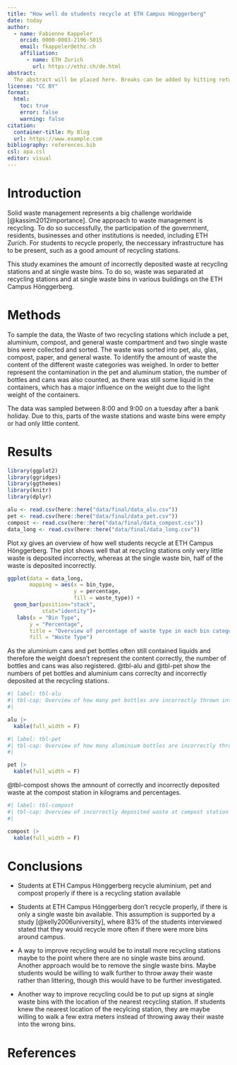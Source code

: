 ```yaml
---
title: "How well do students recycle at ETH Campus Hönggerberg"
date: today
author: 
  - name: Fabienne Kappeler
    orcid: 0000-0003-2196-5015
    email: fkappeler@ethz.ch
    affiliation: 
      - name: ETH Zurich
        url: https://ethz.ch/de.html
abstract: 
  The abstract will be placed here. Breaks can be added by hitting return on the keyboard.
license: "CC BY"
format:
  html: 
    toc: true
    error: false
    warning: false
citation: 
  container-title: My Blog
  url: https://www.example.com
bibliography: references.bib
csl: apa.csl
editor: visual
---
```


# Introduction

Solid waste management represents a big challenge worldwide [@kassim2012importance]. One approach to waste management is recycling. To do so successfully, the participation of the government, residents, businesses and other institutions is needed, including ETH Zurich. For students to recycle properly, the neccessary infrastructure has to be present, such as a good amount of recycling stations.

This study examines the amount of incorrectly deposited waste at recycling stations and at single waste bins. To do so, waste was separated at recycling stations and at single waste bins in various buildings on the ETH Campus Hönggerberg.

# Methods

To sample the data, the Waste of two recycling stations which include a pet, aluminium, compost, and general waste compartment and two single waste bins were collected and sorted. The waste was sorted into pet, alu, glas, compost, paper, and general waste. To identify the amount of waste the content of the different waste categories was weighed. In order to better represent the contamination in the pet and aluminum station, the number of bottles and cans was also counted, as there was still some liquid in the containers, which has a major influence on the weight due to the light weight of the containers.

The data was sampled between 8:00 and 9:00 on a tuesday after a bank holiday. Due to this, parts of the waste stations and waste bins were empty or had only little content.

# Results

```r
library(ggplot2)
library(ggridges)
library(ggthemes)
library(knitr)
library(dplyr)
```

```r
alu <- read.csv(here::here("data/final/data_alu.csv"))
pet <- read.csv(here::here("data/final/data_pet.csv"))
compost <- read.csv(here::here("data/final/data_compost.csv"))
data_long <- read.csv(here::here("data/final/data_long.csv"))

```

Plot xy gives an overview of how well students recycle at ETH Campus Hönggerberg. The plot shows well that at recycling stations only very little waste is deposited incorrectly, whereas at the single waste bin, half of the waste is deposited incorrectly.

```r
ggplot(data = data_long,
       mapping = aes(x = bin_type,
                     y = percentage,
                     fill = waste_type)) +
  geom_bar(position="stack", 
           stat="identity")+
   labs(x = "Bin Type",
       y = "Percentage",
       title = "Overview of percentage of waste type in each bin category",
       fill = "Waste Type")
```

As the aluminium cans and pet bottles often still contained liquids and therefore the weight doesn't represent the content correctly, the number of bottles and cans was also registered. @tbl-alu and @tbl-pet show the numbers of pet bottles and aluminium cans correclty and incorrectly deposited at the recycling stations.

```r
#| label: tbl-alu
#| tbl-cap: Overview of how many pet bottles are incorrectly thrown into the aluminium recycling station
#| 

alu |> 
  kable(full_width = F)
```

```r
#| label: tbl-pet
#| tbl-cap: Overview of how many aluminium bottles are incorrectly thrown away into the pet recycling station
#| 

pet |> 
  kable(full_width = F)
```

@tbl-compost shows the amnount of correctly and incorrectly deposited waste at the compost station in kilograms and percentages.

```r
#| label: tbl-compost
#| tbl-cap: Overview of incorrectly deposited waste at compost station 
#| 

compost |> 
  kable(full_width = F)
```

# Conclusions

-   Students at ETH Campus Hönggerberg recycle aluminium, pet and compost properly if there is a recycling station available

-   Students at ETH Campus Hönggerberg don't recycle properly, if there is only a single waste bin available. This assumption is supported by a study [@kelly2006university], where 83% of the students interviewed stated that they would recycle more often if there were more bins around campus.

-   A way to improve recycling would be to install more recycling stations maybe to the point where there are no single waste bins around. Another approach would be to remove the single waste bins. Maybe students would be willing to walk further to throw away their waste rather than littering, though this would have to be further investigated.

-   Another way to improve recycling could be to put up signs at single waste bins with the location of the nearest recycling station. If students knew the nearest location of the recylcing station, they are maybe willing to walk a few extra meters instead of throwing away their waste into the wrong bins.

# References
